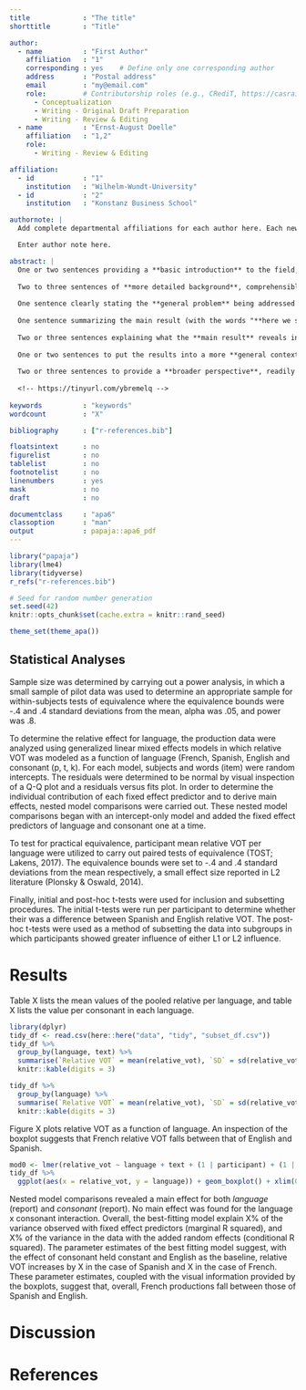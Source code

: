 ```yaml
---
title             : "The title"
shorttitle        : "Title"

author: 
  - name          : "First Author"
    affiliation   : "1"
    corresponding : yes    # Define only one corresponding author
    address       : "Postal address"
    email         : "my@email.com"
    role:         # Contributorship roles (e.g., CRediT, https://casrai.org/credit/)
      - Conceptualization
      - Writing - Original Draft Preparation
      - Writing - Review & Editing
  - name          : "Ernst-August Doelle"
    affiliation   : "1,2"
    role:
      - Writing - Review & Editing

affiliation:
  - id            : "1"
    institution   : "Wilhelm-Wundt-University"
  - id            : "2"
    institution   : "Konstanz Business School"

authornote: |
  Add complete departmental affiliations for each author here. Each new line herein must be indented, like this line.

  Enter author note here.

abstract: |
  One or two sentences providing a **basic introduction** to the field,  comprehensible to a scientist in any discipline.
  
  Two to three sentences of **more detailed background**, comprehensible  to scientists in related disciplines.
  
  One sentence clearly stating the **general problem** being addressed by  this particular study.
  
  One sentence summarizing the main result (with the words "**here we show**" or their equivalent).
  
  Two or three sentences explaining what the **main result** reveals in direct comparison to what was thought to be the case previously, or how the  main result adds to previous knowledge.
  
  One or two sentences to put the results into a more **general context**.
  
  Two or three sentences to provide a **broader perspective**, readily comprehensible to a scientist in any discipline.
  
  <!-- https://tinyurl.com/ybremelq -->
  
keywords          : "keywords"
wordcount         : "X"

bibliography      : ["r-references.bib"]

floatsintext      : no
figurelist        : no
tablelist         : no
footnotelist      : no
linenumbers       : yes
mask              : no
draft             : no

documentclass     : "apa6"
classoption       : "man"
output            : papaja::apa6_pdf
---
```


```r
library("papaja")
library(lme4)
library(tidyverse)
r_refs("r-references.bib")
```

```r
# Seed for random number generation
set.seed(42)
knitr::opts_chunk$set(cache.extra = knitr::rand_seed)
```

```r
theme_set(theme_apa())
```



## Statistical Analyses

Sample size was determined by carrying out a power analysis, in which a small sample of pilot data was used to determine an appropriate sample for within-subjects tests of equivalence where the equivalence bounds were -.4 and .4 standard deviations from the mean, alpha was .05, and power was .8. 

To determine the relative effect for language, the production data were analyzed using generalized linear mixed effects models in which relative VOT was modeled as a function of language (French, Spanish, English and consonant (p, t, k). For each model, subjects and words (item) were random intercepts. The residuals were determined to be normal by visual inspection of a Q-Q plot and a residuals versus fits plot. In order to determine the individual contribution of each fixed effect predictor and to derive main effects, nested model comparisons were carried out. These nested model comparisons began with an intercept-only model and added the fixed effect predictors of language and consonant one at a time. 

To test for practical equivalence, participant mean relative VOT per language were utilized to carry out paired tests of equivalence (TOST; Lakens, 2017). The equivalence bounds were set to -.4 and .4 standard deviations from the mean respectively, a small effect size reported in L2 literature (Plonsky & Oswald, 2014).

Finally, initial and post-hoc t-tests were used for inclusion and subsetting procedures. The initial t-tests were run per participant to determine whether their was a difference between Spanish and English relative VOT. The post-hoc t-tests were used as a method of subsetting the data into subgroups in which participants showed greater influence of either L1 or L2 influence.  


# Results

Table X lists the mean values of the pooled relative per language, and table X lists the value per consonant in each language. 

```r
library(dplyr)
tidy_df <- read.csv(here::here("data", "tidy", "subset_df.csv"))
tidy_df %>% 
  group_by(language, text) %>% 
  summarise(`Relative VOT` = mean(relative_vot), `SD` = sd(relative_vot)) %>% 
  knitr::kable(digits = 3)
```

```r
tidy_df %>% 
  group_by(language) %>% 
  summarise(`Relative VOT` = mean(relative_vot), `SD` = sd(relative_vot)) %>% 
  knitr::kable(digits = 3)

```

Figure X plots relative VOT as a function of language. An inspection of the boxplot suggests that French relative VOT falls between that of English and Spanish. 

```r
mod0 <- lmer(relative_vot ~ language + text + (1 | participant) + (1 | word), data = tidy_df)
tidy_df %>% 
  ggplot(aes(x = relative_vot, y = language)) + geom_boxplot() + xlim(0,.3)
```

Nested model comparisons revealed a main effect for both *language* (report) and *consonant* (report). No main effect was found for the language x consonant interaction. Overall, the best-fitting model explain X% of the variance observed with fixed effect predictors (marginal R squared), and X% of the variance in the data with the added random effects (conditional R squared). The parameter estimates of the best fitting model suggest, with the effect of consonant held constant and English as the baseline, relative VOT increases by X in the case of Spanish and X in the case of French. These parameter estimates, coupled with the visual information provided by the boxplots, suggest that, overall, French productions fall between those of Spanish and English.  


# Discussion


\newpage

# References

\begingroup
\setlength{\parindent}{-0.5in}
\setlength{\leftskip}{0.5in}

<div id="refs" custom-style="Bibliography"></div>
\endgroup

